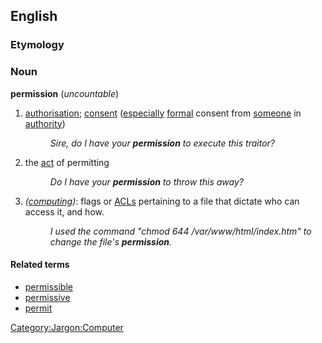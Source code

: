 ==English==
===Etymology===
{{etystub}}
===Noun===
'''permission''' (''uncountable'')

#[[authorisation]]; [[consent]] ([[especially]] [[formal]] consent from [[someone]] in [[authority]])
#:''Sire, do I have your '''permission''' to execute this traitor?''
#the [[act]] of permitting
#:''Do I have your '''permission''' to throw this away?''
#''([[:Category:Jargon:Computer|computing]])'': flags or [[ACL]]s pertaining to a file that dictate who can access it, and how.
#:''I used the command "chmod 644 /var/www/html/index.htm" to change the file's '''permission'''.''

====Related terms====
*[[permissible]]
*[[permissive]]
*[[permit]]

[[Category:Jargon:Computer]]